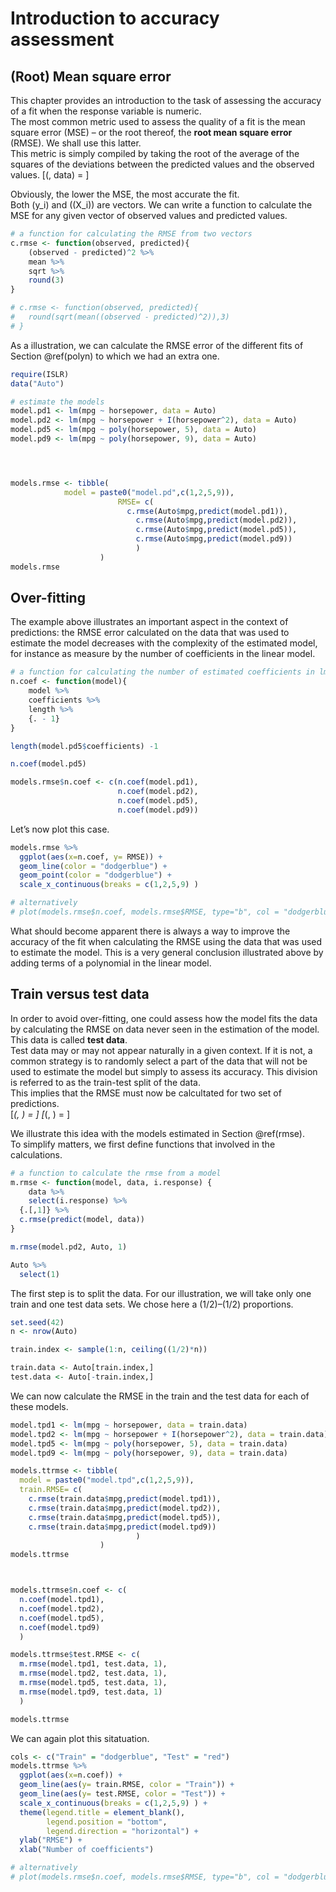 # Introduction to accuracy assessment {#intro_accuracy}


## (Root) Mean square error {#rmse}

This chapter provides an introduction to the task of assessing the accuracy of a fit when the response variable is numeric.  
The most common metric used to assess the quality of a fit is the mean square error (MSE) -- or the root thereof, the **root mean square error** (RMSE). We shall use this latter.   
This metric is simply compiled by taking the root of the average of the squares of the deviations between the predicted values and the observed values.
\[\text{RMSE}(\hat{f}, data) = \sqrt{\frac{1}{n}\sum_{i=1}^n \big(y_i -\hat{f}(X_i)\big)^2}\]

Obviously, the lower the MSE, the most accurate the fit.  
Both \(y_i\) and \(\hat{f}(X_i)\) are vectors. We can write a function to calculate the MSE for any given vector of observed values and predicted values.

```r
# a function for calculating the RMSE from two vectors
c.rmse <- function(observed, predicted){
	(observed - predicted)^2 %>%
    mean %>%
    sqrt %>%
    round(3)
}

# c.rmse <- function(observed, predicted){
# 	round(sqrt(mean((observed - predicted)^2)),3) 
# }

```

As a illustration, we can calculate the RMSE error of the different fits of Section \@ref(polyn) to which we had an extra one.

```r
require(ISLR)
data("Auto")

# estimate the models
model.pd1 <- lm(mpg ~ horsepower, data = Auto)
model.pd2 <- lm(mpg ~ horsepower + I(horsepower^2), data = Auto)
model.pd5 <- lm(mpg ~ poly(horsepower, 5), data = Auto)
model.pd9 <- lm(mpg ~ poly(horsepower, 9), data = Auto)




models.rmse <- tibble(
            model = paste0("model.pd",c(1,2,5,9)),
						RMSE= c(
						  c.rmse(Auto$mpg,predict(model.pd1)),
							c.rmse(Auto$mpg,predict(model.pd2)),
							c.rmse(Auto$mpg,predict(model.pd5)),
							c.rmse(Auto$mpg,predict(model.pd9))
							)
					)
models.rmse
```



## Over-fitting

The example above illustrates an important aspect in the context of predictions: the RMSE error calculated on the data that was used to estimate the model decreases with the complexity of the estimated model, for instance as measure by the number of coefficients in the linear model.   

```r
# a function for calculating the number of estimated coefficients in lm
n.coef <- function(model){
	model %>%
    coefficients %>%
    length %>%
    {. - 1}
}

length(model.pd5$coefficients) -1

n.coef(model.pd5)

models.rmse$n.coef <- c(n.coef(model.pd1),
                        n.coef(model.pd2),
                        n.coef(model.pd5),
                        n.coef(model.pd9))
```
Let's now plot this case.

```r
models.rmse %>%
  ggplot(aes(x=n.coef, y= RMSE)) +
  geom_line(color = "dodgerblue") + 
  geom_point(color = "dodgerblue") +
  scale_x_continuous(breaks = c(1,2,5,9) )

# alternatively
# plot(models.rmse$n.coef, models.rmse$RMSE, type="b", col = "dodgerblue")
```

What should become apparent there is always a way to improve the accuracy of the fit when calculating the RMSE using the data that was used to estimate the model. This is a very general conclusion illustrated above by adding terms of a polynomial in the linear model.  


## Train versus test data

In order to avoid over-fitting, one could assess how the model fits the data by calculating the RMSE on data never seen in the estimation of the model. This data is called **test data**.  
Test data may or may not appear naturally in a given context. If it is not, a common strategy is to randomly select a part of the data that will not be used to estimate the model but simply to assess its accuracy. This division is referred to as the train-test split of the data.  
This implies that the RMSE must now be calcultated for two set of predictions.  
\[\text{RMSE}_\text{train}(\hat{f}, \text{train data}) = \sqrt{\frac{1}{n_{\text{train}}}\sum_{i\in \text{train}} \big(y_i -\hat{f}(X_i)\big)^2}\]
\[\text{RMSE}_\text{test}(\hat{f}, \text{test data}) = \sqrt{\frac{1}{n_{\text{test}}}\sum_{i \in \text{test}} \big(y_i -\hat{f}(X_i)\big)^2}\]


We illustrate this idea with the models estimated in Section \@ref(rmse).  
To simplify matters, we first define functions that involved in the calculations.


```r
# a function to calculate the rmse from a model
m.rmse <- function(model, data, i.response) {
	data %>%
	select(i.response) %>%
  {.[,1]} %>%
  c.rmse(predict(model, data))
}

m.rmse(model.pd2, Auto, 1)

Auto %>%
  select(1)

```

The first step is to split the data. For our illustration, we will take only one train and one test data sets. We chose here a \(1/2\)--\(1/2\) proportions.  

```r
set.seed(42)
n <- nrow(Auto)

train.index <- sample(1:n, ceiling((1/2)*n))

train.data <- Auto[train.index,]
test.data <- Auto[-train.index,]
```

We can now calculate the RMSE in the train and the test data for each of these models.

```r
model.tpd1 <- lm(mpg ~ horsepower, data = train.data)
model.tpd2 <- lm(mpg ~ horsepower + I(horsepower^2), data = train.data)
model.tpd5 <- lm(mpg ~ poly(horsepower, 5), data = train.data)
model.tpd9 <- lm(mpg ~ poly(horsepower, 9), data = train.data)

models.ttrmse <- tibble(
  model = paste0("model.tpd",c(1,2,5,9)),
  train.RMSE= c(
    c.rmse(train.data$mpg,predict(model.tpd1)),
    c.rmse(train.data$mpg,predict(model.tpd2)),
    c.rmse(train.data$mpg,predict(model.tpd5)),
    c.rmse(train.data$mpg,predict(model.tpd9))
							)
					)
models.ttrmse



models.ttrmse$n.coef <- c(
  n.coef(model.tpd1),
  n.coef(model.tpd2),
  n.coef(model.tpd5),
  n.coef(model.tpd9)
  )

models.ttrmse$test.RMSE <- c(
  m.rmse(model.tpd1, test.data, 1),
  m.rmse(model.tpd2, test.data, 1),
  m.rmse(model.tpd5, test.data, 1),
  m.rmse(model.tpd9, test.data, 1)
  )

models.ttrmse
```

We can again plot this sitatuation.

```r

cols <- c("Train" = "dodgerblue", "Test" = "red")
models.ttrmse %>%
  ggplot(aes(x=n.coef)) +
  geom_line(aes(y= train.RMSE, color = "Train")) + 
  geom_line(aes(y= test.RMSE, color = "Test")) +
  scale_x_continuous(breaks = c(1,2,5,9) ) +
  theme(legend.title = element_blank(), 
		legend.position = "bottom", 
		legend.direction = "horizontal") +
  ylab("RMSE") +
  xlab("Number of coefficients")

# alternatively
# plot(models.rmse$n.coef, models.rmse$RMSE, type="b", col = "dodgerblue")
```















